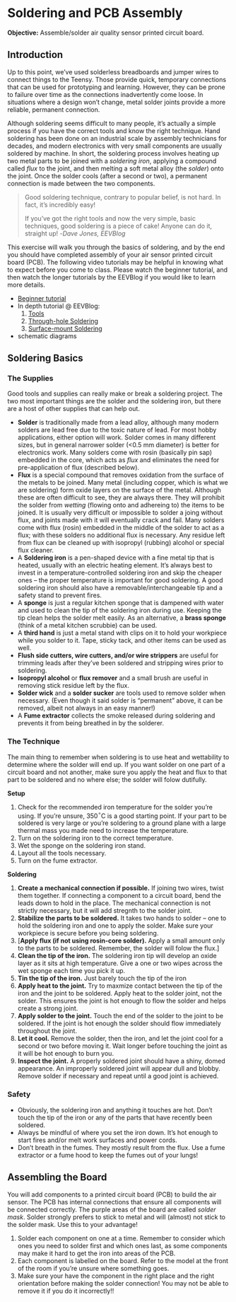 # Soldering and PCB Assembly

**Objective:** Assemble/solder air quality sensor printed circuit board.

## Introduction

Up to this point, we've used solderless breadboards and jumper wires to connect things to the Teensy.  Those provide quick, temporary connections that can be used for prototyping and learning.  However, they can be prone to failure over time as the connections inadvertently come loose.  In situations where a design won't change, metal solder joints provide a more reliable, permanent connection.

Although soldering seems difficult to many people, it's actually a simple process if you have the correct tools and know the right technique.  Hand soldering has been done on an industrial scale by assembly technicians for decades, and modern electronics with very small components are usually soldered by machine.  In short, the soldering process involves heating up two metal parts to be joined with a *soldering iron*, applying a compound called *flux* to the joint, and then melting a soft metal alloy (the *solder*) onto the joint.  Once the solder cools (after a second or two), a permanent connection is made between the two components.


> Good soldering technique, contrary to popular belief, is not hard.  In fact, it's incredibly easy!
>
> If you've got the right tools and now the very simple, basic techniques, good soldering is a piece of cake!  Anyone can do it, straight up!
> -*Dave Jones, EEVBlog*

This exercise will walk you through the basics of soldering, and by the end you should have completed assembly of your air sensor printed circuit board (PCB).  The following video tutorials may be helpful in knowing what to expect before you come to class.  Please watch the beginner tutorial, and then watch the longer tutorials by the EEVBlog if you would like to learn more details.

- [Beginner tutorial](https://www.youtube.com/watch?v=Qps9woUGkvI)
- In depth tutorial @ EEVBlog:
    1. [Tools](https://www.youtube.com/watch?v=J5Sb21qbpEQ)
    2. [Through-hole Soldering](https://www.youtube.com/watch?v=fYz5nIHH0iY)
    3. [Surface-mount Soldering](https://www.youtube.com/watch?v=b9FC9fAlfQE)

- schematic diagrams

## Soldering Basics

### The Supplies

Good tools and supplies can really make or break a soldering project.  The two most important things are the solder and the soldering iron, but there are a host of other supplies that can help out.

-  **Solder** is traditionally made from a lead alloy, although many modern solders are lead free due to the toxic nature of lead.  For most hobby applications, either option will work.  Solder comes in many different sizes, but in general narrower solder (<0.5 mm diameter) is better for electronics work.  Many solders come with rosin (basically pin sap) embedded in the core, which acts as *flux* and eliminates the need for pre-application of flux (described below).
- **Flux** is a special compound that removes oxidation from the surface of the metals to be joined.  Many metal (including copper, which is what we are soldering) form oxide layers on the surface of the metal.  Although these are often difficult to see, they are always there.  They will prohibit the solder from *wetting* (flowing onto and adhereing to) the items to be joined.  It is usually very difficult or impossible to solder a joing without flux, and joints made with it will eventually crack and fail.  Many solders come with flux (rosin) embedded in the middle of the solder to act as a flux; with these solders no additional flux is necessary.  Any residue left from flux can be cleaned up with isopropyl (rubbing) alcohol or special flux cleaner.
- A **Soldering iron** is a pen-shaped device with a fine metal tip that is heated, usually with an electric heating element.  It's always best to invest in a temperature-controlled soldering iron and skip the cheaper ones -- the proper temperature is important for good soldering.  A good soldering iron should also have a removable/interchangeable tip and a safety stand to prevent fires.
- A **sponge** is just a regular kitchen sponge that is dampened with water and used to clean the tip of the soldering iron during use.  Keeping the tip clean helps the solder melt easily.  As an alternative, a **brass sponge** (think of a metal kitchen scrubbie) can be used.
- A **third hand** is just a metal stand with clips on it to hold your workpiece while you solder to it.  Tape, sticky tack, and other items can be used as well.
- **Flush side cutters, wire cutters, and/or wire strippers** are useful for trimming leads after they've been soldered and stripping wires prior to soldering.
- **Isopropyl alcohol** or **flux remover** and a small brush are useful in removing stick residue left by the flux.
- **Solder wick** and a **solder sucker** are tools used to remove solder when necessary. (Even though it said solder is "permanent" above, it can be removed, albeit not always in an easy manner!)
- A **Fume extractor** collects the smoke released during soldering and prevents it from being breathed in by the solderer.

### The Technique

The main thing to remember when soldering is to use heat and wettability to determine where the solder will end up.  If you want solder on one part of a circuit board and not another, make sure you apply the heat and flux to that part to be soldered and no where else; the solder will folow dutifully.

**Setup**

1. Check for the recommended iron temperature for the solder you're using.  If you're unsure, 350$^\circ$C is a good starting point.  If your part to be soldered is very large or you're soldering to a ground plane with a large thermal mass you made need to increase the temperature.
1. Turn on the soldering iron to the correct temperature.
1. Wet the sponge on the soldering iron stand.
1. Layout all the tools necessary.
1. Turn on the fume extractor.

**Soldering**

1. **Create a mechanical connection if possible.** If joining two wires, twist them together.  If connecting a component to a circuit board, bend the leads down to hold in the place.  The mechanical connection is not strictly necessary, but it will add stregnth to the solder joint.
1. **Stabilize the parts to be soldered.**  It takes two hands to solder -- one to hold the soldering iron and one to apply the solder.  Make sure your workpiece is secure before you being soldering.
1. [**Apply flux (if not using rosin-core solder).**  Apply a small amount only to the parts to be soldered.  Remember, the solder will folow the flux.]
1. **Clean the tip of the iron.** The soldering iron tip will develop an oxide layer as it sits at high temperature.  Give a one or two wipes across the wet sponge each time you pick it up.
1. **Tin the tip of the iron.** Just barely touch the tip of the iron 
1. **Apply heat to the joint.**  Try to maxmize contact between the tip of the iron and the joint to be soldered.  Apply heat to the solder joint, not the solder.  This ensures the joint is hot enough to flow the solder and helps create a strong joint.
1. **Apply solder to the joint.** Touch the end of the solder to the joint to be soldered.  If the joint is hot enough the solder should flow immediately throughout the joint.
1. **Let it cool.** Remove the solder, then the iron, and let the joint cool for a second or two before moving it.  Wait longer before touching the joint as it will be hot enough to burn you.
1. **Inspect the joint.**  A properly soldered joint should have a shiny, domed appearance.  An improperly soldered joint will appear dull and blobby.  Remove solder if necessary and repeat until a good joint is achieved.

### Safety

- Obviously, the soldering iron and anything it touches are hot.  Don't touch the tip of the iron or any of the parts that have recently been soldered.
- Always be mindful of where you set the iron down.  It's hot enough to start fires and/or melt work surfaces and power cords.
- Don't breath in the fumes.  They mostly result from the flux.  Use a fume extractor or a fume hood to keep the fumes out of your lungs!

## Assembling the Board

You will add components to a printed circuit board (PCB) to build the air sensor.  The PCB has internal connections that ensure all components will be connected correctly.  The purple areas of the board are called *solder mask*.  Solder strongly prefers to stick to metal and will (almost) not stick to the solder mask.  Use this to your advantage!

1. Solder each component on one at a time.  Remember to consider which ones you need to solder first and which ones last, as some components may make it hard to get the iron into areas of the PCB.
1. Each component is labelled on the board.  Refer to the model at the front of the room if you're unsure where something goes.
1. Make sure your have the component in the right place and the right orientation before making the solder connection! You may not be able to remove it if you do it incorrectly!!